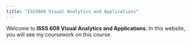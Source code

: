 ```yaml
---
title: "ISSS608 Visual Analytics and Applications"
---
```


Welcome to **ISSS 608 Visual Analytics and Applications**. In this website, you will see my coursework on this course.
